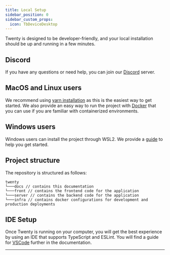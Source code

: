 ```yaml
---
title: Local Setup
sidebar_position: 0
sidebar_custom_props:
  icon: TbDeviceDesktop
---
```




Twenty is designed to be developer-friendly, and your local installation should be up and running in a few minutes.

<DocCardList/>

## Discord

If you have any questions or need help, you can join our [Discord](https://twenty.com/discord) server.

## MacOS and Linux users

We recommend using [yarn installation](/contributor/local-setup/yarn-setup) as this is the easiest way to get started.
We also provide an easy way to run the project with [Docker](/contributor/local-setup/docker-setup) that you can use if you are familiar with containerized environments.

## Windows users

Windows users can install the project through WSL2. We provide a [guide](/contributor/local-setup/yarn-setup) to help you get started.

## Project structure

The repository is structured as follows:
```
twenty
└───docs // contains this documentation
└───front // contains the frontend code for the application
└───server // contains the backend code for the application
└───infra // contains docker configurations for development and production deployments
```

## IDE Setup

Once Twenty is running on your computer, you will get the best experience by using an IDE that supports TypeScript and ESLint.
You will find a guide for [VSCode](/contributor/local-setup/ide-setup) further in the documentation.
___

